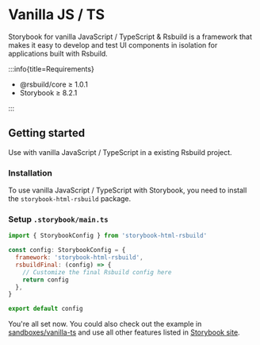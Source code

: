 
# Vanilla JS / TS

Storybook for vanilla JavaScript / TypeScript & Rsbuild is a framework that makes it easy to develop and test UI components in isolation for applications built with Rsbuild.

:::info{title=Requirements}

- @rsbuild/core ≥ 1.0.1
- Storybook ≥ 8.2.1

:::

## Getting started

Use with vanilla JavaScript / TypeScript in a existing Rsbuild project.

### Installation

To use vanilla JavaScript / TypeScript with Storybook, you need to install the `storybook-html-rsbuild` package.

<PackageManagerTabs command="install storybook-html-rsbuild -D" />

### Setup `.storybook/main.ts`

```js
import { StorybookConfig } from 'storybook-html-rsbuild'

const config: StorybookConfig = {
  framework: 'storybook-html-rsbuild',
  rsbuildFinal: (config) => {
    // Customize the final Rsbuild config here
    return config
  },
}

export default config
```

You're all set now. You could also check out the example in [sandboxes/vanilla-ts](https://github.com/rspack-contrib/storybook-rsbuild/blob/main/sandboxes/vanilla-ts) and use all other features listed in [Storybook site](https://storybook.js.org/docs).
